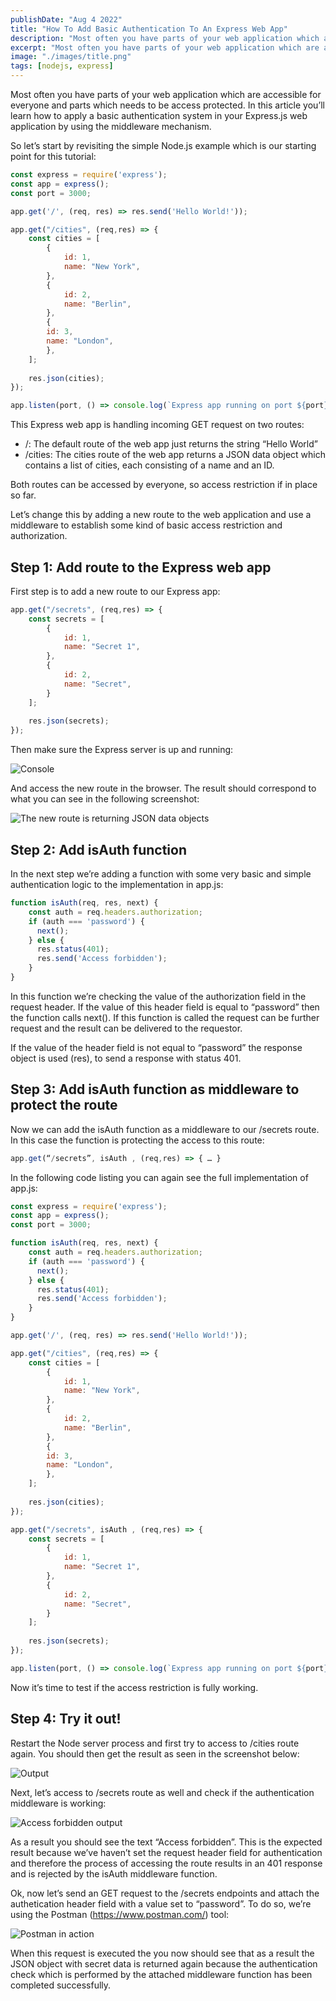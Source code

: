 ```yaml
---
publishDate: "Aug 4 2022"
title: "How To Add Basic Authentication To An Express Web App"
description: "Most often you have parts of your web application which are accessible for everyone and parts which needs to be access protected. In this article you’ll learn how to apply a basic authentication system in your Express.js web application by using the middleware mechanism."
excerpt: "Most often you have parts of your web application which are accessible for everyone and parts which needs to be access protected. In this article you’ll learn how to apply a basic authentication system in your Express.js web application by using the middleware mechanism."
image: "./images/title.png"
tags: [nodejs, express]
---
```


Most often you have parts of your web application which are accessible for everyone and parts which needs to be access protected. In this article you’ll learn how to apply a basic authentication system in your Express.js web application by using the middleware mechanism.

So let’s start by revisiting the simple Node.js example which is our starting point for this tutorial:

```js
const express = require('express');
const app = express();
const port = 3000;

app.get('/', (req, res) => res.send('Hello World!'));

app.get("/cities", (req,res) => {
    const cities = [
        {
            id: 1,
            name: "New York",
        },
        {
            id: 2,
            name: "Berlin",
        },
        {
        id: 3,
        name: "London",
        },
    ];
  
    res.json(cities);
});

app.listen(port, () => console.log(`Express app running on port ${port}!`));
```

This Express web app is handling incoming GET request on two routes:

- /: The default route of the web app just returns the string “Hello World”
- /cities: The cities route of the web app returns a JSON data object which contains a list of cities, each consisting of a name and an ID.

Both routes can be accessed by everyone, so access restriction if in place so far.

Let’s change this by adding a new route to the web application and use a middleware to establish some kind of basic access restriction and authorization.

## Step 1: Add route to the Express web app

First step is to add a new route to our Express app:

```js
app.get("/secrets", (req,res) => {
    const secrets = [
        {
            id: 1,
            name: "Secret 1",
        },
        {
            id: 2,
            name: "Secret",
        }
    ];
  
    res.json(secrets);
});
```

Then make sure the Express server is up and running:

![Console](./images/10.png)

And access the new route in the browser. The result should correspond to what you can see in the following screenshot:

![The new route is returning JSON data objects](images/20.png)

## Step 2: Add isAuth function

In the next step we’re adding a function with some very basic and simple authentication logic to the implementation in app.js:

```js
function isAuth(req, res, next) {
    const auth = req.headers.authorization;
    if (auth === 'password') {
      next();
    } else {
      res.status(401);
      res.send('Access forbidden');
    }
}
```

In this function we’re checking the value of the authorization field in the request header. If the value of this header field is equal to “password” then the function calls next(). If this function is called the request can be further request and the result can be delivered to the requestor.

If the value of the header field is not equal to “password” the response object is used (res), to send a response with status 401.

## Step 3: Add isAuth function as middleware to protect the route

Now we can add the isAuth function as a middleware to our /secrets route. In this case the function is protecting the access to this route:

```js
app.get(“/secrets”, isAuth , (req,res) => { … }
```

In the following code listing you can again see the full implementation of app.js:

```js
const express = require('express');
const app = express();
const port = 3000;

function isAuth(req, res, next) {
    const auth = req.headers.authorization;
    if (auth === 'password') {
      next();
    } else {
      res.status(401);
      res.send('Access forbidden');
    }
}

app.get('/', (req, res) => res.send('Hello World!'));

app.get("/cities", (req,res) => {
    const cities = [
        {
            id: 1,
            name: "New York",
        },
        {
            id: 2,
            name: "Berlin",
        },
        {
        id: 3,
        name: "London",
        },
    ];
  
    res.json(cities);
});

app.get("/secrets", isAuth , (req,res) => {
    const secrets = [
        {
            id: 1,
            name: "Secret 1",
        },
        {
            id: 2,
            name: "Secret",
        }
    ];
  
    res.json(secrets);
});

app.listen(port, () => console.log(`Express app running on port ${port}!`));
```

Now it’s time to test if the access restriction is fully working.

## Step 4: Try it out!

Restart the Node server process and first try to access to /cities route again. You should then get the result as seen in the screenshot below:

![Output](images/30.png)

Next, let’s access to /secrets route as well and check if the authentication middleware is working:

![Access forbidden output](./images/40.png)

As a result you should see the text “Access forbidden”. This is the expected result because we’ve haven’t set the request header field for authentication and therefore the process of accessing the route results in an 401 response and is rejected by the isAuth middleware function.

Ok, now let’s send an GET request to the /secrets endpoints and attach the authetication header field with a value set to “password”. To do so, we’re using the Postman (https://www.postman.com/) tool:

![Postman in action](images/50.png)

When this request is executed the you now should see that as a result the JSON object with secret data is returned again because the authentication check which is performed by the attached middleware function has been completed successfully.